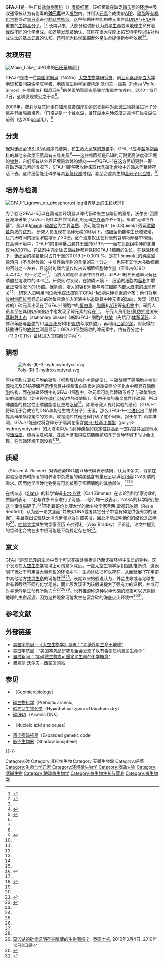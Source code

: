 {{更新|time=2021-06-11T10:24:00+00:00}}
{{Automatic Taxobox
|name = GFAJ-1
|taxon = Halomonadaceae
|image = GFAJ-1 (grown on arsenic).jpg
|image_caption = 在含[[砷|砷]][[培养基|培养基]]上生长的GFAJ-1[[菌落|菌落]]
}}

'''GFAJ-1'''是一种杆状[[盐单胞菌科|盐单胞菌科]]（{{lang|la|''Halomonadaceae''}}）[[嗜极生物|嗜极]][[细菌|细菌]]。该细菌能在缺乏[[磷元素|磷元素]]的[[环境|环境]]中吸收通常被认为有剧毒的'''[[砷元素|砷元素]]'''进入[[细胞|细胞]]内，并利该[[元素|元素]]合成类似[[三磷酸腺苷|ATP]]、[[磷脂|磷脂]]等[[有机化合物|有机化合物]]或对[[蛋白质|蛋白质]]进行[[翻译后修饰|翻译后修饰]]。这种细菌甚至能用砷元素合成[[DNA|DNA]]与[[RNA|RNA]]等重要的[[生物高分子|生物高分子]]。<ref name="Alla">{{cite news |last = 卡特斯奈尔逊 |first = 阿拉 |title = 亲砷微生物或可重定义生命的化学概念 |language = en |date = 2010-12-02 |url = http://www.nature.com/news/2010/101202/full/news.2010.645.html |work = 《自然新闻》 |accessdate = 2010-12-02 |archive-date = 2012-02-24 |archive-url = https://www.webcitation.org/65gU02cdo?url=http://www.nature.com/news/2010/101202/full/news.2010.645.html |dead-url = no }}</ref><ref name="arsenic extremophile">{{cite news |first = Jason |last = Palmer |title = “亲砷细菌将有助于搜寻外星生命 |language = en |date = 2010-12-02 |url = http://www.bbc.co.uk/news/science-environment-11886943 |work = 《BBC新闻》 |accessdate = 2010-12-02 |archive-date = 2010-12-03 |archive-url = https://web.archive.org/web/20101203045804/http://www.bbc.co.uk/news/science-environment-11886943 |dead-url = no }}</ref>
{{Cquote|这种有机体（GFAJ-1）来自大自然……是一种已知细菌，并非全新品种，但先前没有人发现它有这个能力（在缺磷条件下借助砷生存繁殖）。|阿里尔·安巴尔}}
长期以来，大部分假说都认为[[外星生命|外星生命]]或与[[地球|地球]]生命有着截然不同的化学组成。如这项发现被确认，其将在很大程度上拓宽[[科学界|科学界]]以往对构成[[生命|生命]]的[[生命元素|基本元素]]的认知，还可能为[[科学家|科学家]]探索外星生命提供新参考依据<ref name="arsenic extremophile" /><ref name="Space">{{cite news |last = 鲍特曼 |first = 亨利 |title = 亲砷细菌点明外星生命形态新可能 |language = en |date = 2010-12-02 |url = http://www.space.com/scienceastronomy/arsenic-bacteria-alien-life-101202.html |website = [http://www.space.com/ Space.Com 网站] |accessdate = 2010-12-02 |archive-date = 2010-12-04 |archive-url = https://web.archive.org/web/20101204235915/http://www.space.com/scienceastronomy/arsenic-bacteria-alien-life-101202.html |dead-url = no }}</ref>。

== 发现历程 == 
[[File:Mono_Lake_1.JPG|thumb]]岸的[[石灰華|石灰華]]岩层]]

GFAJ-1是由一位[[美国宇航局|美国宇航局]]（NASA）[[天体生物学|太空生物学研究员]]、前[[亚利桑那州立大学|亚利桑那州立大学]]地球和空间探索学院学者、[[地质微生物学|地质微生物学家]][[费莉莎·沃尔夫－西蒙|费莉莎·沃尔夫－西蒙]]（Felisa Wolfe-Simon）在[[美国|美国]][[加利福尼亚州|加利福尼亚州]]<ref name="nasa">{{cite journal |title=“寻觅外星生命于地球” |language=en |last=鲍特曼 |first=亨利 |journal=《太空生物学》杂志 |publisher=美国宇航局 |date=2009-10-05 |accessdate=2010-12-02 |url=http://www.astrobio.net/index.php?option=com_expedition&task=detail&id=3259 |archive-date=2013-07-09 |archive-url=https://www.webcitation.org/6HyUanoTj?url=http://www.astrobio.net/index.php?option=com_expedition |dead-url=no }}</ref>的[[美國地質調查局|美國地質調查局]]驻地发现并培养的。2010年12月2日，这项发现被公之于众<ref name="nasa" />。

2009年，费莉莎及其同事在加州[[莫諾湖|莫諾湖]]岸边的[[沉积物|沉积物]]中对此[[微生物|微生物]][[群落|群落]]进行了分离并开始隔离培养。<ref name=Space/>门洛湖是一个[[鹹水湖|鹹水湖]]，且其湖水中砷[[物质的量浓度|浓度]]之高也在[[世界湖泊列表|世界湖泊]]前列（达200[[微|μ]][[摩尔|mol]]/[[升|L]]）。<ref name="Science" />

==分类== 
{{cladogram|align=left|title= 
| clade= 
{{clade 
|style=font-size:75%;line-height:75% 
| label1= 
| 1={{clade 
      |1=''[[Thioalkalimicrobium_cyclicum|Thioalkalimicrobium cyclicum]]'' 
      |2={{clade 
         |1=''[[Thioalkalivibrio_jannaschii|Thioalkalivibrio jannaschii]]'' 
         |2={{clade 
            |1=[[大肠杆菌|大肠杆菌]][[Escherichia_coli_O157:H7|O157:H7菌株]] 
            |2={{clade 
               |1={{clade 
                  |1={{clade 
                     |1=[[嗜碱盐单胞菌|嗜碱盐单胞菌]]
                     |2=''[[Halomonas_venusta|Halomonas venusta]]'' NBSL13菌株
                     |3='''GFAJ-1''' 
                     |4=''Halomonas'' sp. GTW 
                     |5=''Halomonas'' sp. G27 
                     }} 
                  |2={{clade 
                     |1=''Halomonas'' sp. DH77 
                     |2=''Halomonas'' sp. mp3 
                     }} 
                  }} 
               |2={{clade 
                  |1=''Halomonas'' sp. IB-O18 
                  |2=''Halomonas'' sp. ML-185 
                  }} 
               }} 
         }} 
     }} 
}} 
}} 
|caption = GFAJ-1与相关细菌（基于[[核糖体DNA|核糖体DNA]]序列同源性）的[[种系发生|种系发生]]<ref name=SupportingMaterial>{{Cite journal |last=Wolfe-Simon |first=Felisa |authorlink=Felisa Wolfe-Simon |coauthors=Blum, Jodi Switzer; Kulp, Thomas R.; Gordon, Gwyneth W.; Hoeft, Shelley E.; Pett-Ridge, Jennifer; Stolz, John F.; Webb, Samuel M.; Weber, Peter K.; Davies, Paul C.W.; Anbar1, Ariel D.; Oremland, Ronald S. |title=A bacterium that can grow by using arsenic instead of phosphorus: Supporting online material |journal=Science |date=2010-12-02 |doi=10.1126/science.1197258 |url=http://www.sciencemag.org/content/suppl/2010/12/01/science.1197258.DC1/Wolfe-Simon-SOM.pdf |format=PDF |accessdate=2010-12-02 |archive-date=2011-01-04 |archive-url=https://web.archive.org/web/20110104230937/http://www.sciencemag.org/content/suppl/2010/12/01/science.1197258.DC1/Wolfe-Simon-SOM.pdf |dead-url=no }}</ref>
}}

据对该细菌[[16S_rRNA|16S rRNA]]测序的结果，在[[系統樹|生命大家族的族谱]]中，GFAJ-1应与[[盐单胞菌科|盐单胞菌科]]的其他[[亲盐类细菌|亲盐类细菌]]具有[[亲缘关系|亲缘关系]]<ref name="Science">{{cite journal |authors=费莉莎·沃尔夫－西蒙，等人 |year = 2010 |doi = 10.1126/science.1197258 |journal=[[科學雜誌|《科学》杂志]] |title = 一种能利用砷取代磷来生长的细菌 |language = en}}</ref>——这些细菌都是已知的可耐受高浓度砷环境的[[物种|物种]]，它们都有从外界环境吸收砷的倾向——但GFAJ-1在这方面却更胜一筹：在缺乏磷元素的情况下，GFAJ-1能够吸收砷来取代含磷[[化合物|化合物]]中的磷从而继续存活下去。这种细菌能让砷参与其[[新陈代谢|新陈代谢]]过程，甚至合成其生物[[高分子化合物|高分子化合物]]。<ref name=Space/>

== 培养与检测 ==
[[File:GFAJ-1_(grown_on_phosphorus).jpg|thumb]]培养基上的生长状况]]

为了验证GFAJ-1可以在莫诺湖环境里以砷代替磷来生存繁衍的猜想，沃尔夫-西蒙在湖岸采集了GFAJ-1的样本并尝试着利用无磷[[培养基|培养基]]培养它们。所谓“无磷培养基”，是以40[[毫|m]]mol/L[[砷酸盐|砷酸盐]]为主要[[溶质|溶质]]、仍可能含有3.1 (± 0.3)μmol/L残留[[磷酸盐|磷酸盐]]杂质的[[试剂|试剂]]。
研究人员发现在高砷无磷的环境下，该细菌仍能够生长和繁殖，且六天时间内细菌浓度增长了20倍，这个速度仅比在传统的含磷培养基中稍慢。在高砷环境中，GFAJ-1的含砷量占到其[[干重|干重]]的0.19%——而在[[对照组|对照组]]中砷的含量仅为0.001%。在试剂中完全除去磷或砷都将阻碍GFAJ-1细菌的生长。在缺磷环境下，该细菌的磷含量只占其干重的0.019 (± 0.001) %，是在1.5mmol/L的纯[[磷酸盐|磷酸盐]][[溶液|溶液]]（不含砷酸盐）中培养后测得的含量的三十分之一，也只有其他大多数细菌的百分之一左右，且这时的磷含量仅仅占该细菌细胞砷含量（干重占0.19(± 0.25)%）的十分之一<ref name="Science"/>。当放入砷酸盐溶液中培养时，GFAJ-1的生长速率只有在磷酸盐溶液中的60%<ref name=Alla/>。研究同时发现，在缺磷环境下，细菌的细胞内[[容积|容积]]扩增至正常情况下的1.5倍。据猜测，增大的容积可能与与其细胞内部[[大液泡|大液泡]]的出现有关<ref name=Space/>。
研究人员利用[[同位素示踪法|同位素示踪法]]研究了GFAJ-1细胞内砷元素的分布：他们将用[[放射性同位素|放射性同位素]]标记过的砷酸盐添加入溶液中以追踪其中砷元素的动向，发现（标记过的）砷元素出现在了GFAJ-1细胞中的[[蛋白质|蛋白质]]、[[脂质|脂质]]和[[三磷酸腺苷|ATP]]等[[有机物|有机物]]中，研究人员甚至在其[[DNA|DNA]]和[[RNA|RNA]]中也发现了砷元素的存在<ref name=Alla/>。
研究人员用[[酚/氯仿抽提法|酚/氯仿抽提法]]来[[萃取|萃取]][[静止态|静止态]]（stationary phase）缺磷GFAJ-1细胞的[[核酸|核酸]]（先后用1[[体积|体积]][[苯酚|苯酚]]、3体积苯酚与[[氯仿|氯仿]]的1:1[[混合物|混合液]]及1体积[[氯仿|氯仿]]萃取核酸），再利用[[乙醇沉淀|乙醇沉淀]]。对获得的核酸进行的[[放射性|放射性]]测量显示：GFAJ-1细胞吸收的砷元素中，约有百分之十（11.0±0.1%）最终进入其核酸分子内<ref name="Science" />。

== 猜想 ==
{{Cquote|我们不仅假设，类似已知生命形态的生化系统能够利用砷酸盐取代磷酸盐在生物方面的作用；我们还猜测，这类有机体曾出现在远古时期的地球，甚至依然在当今地球某些特殊的环境中生存。|费利莎·沃尔夫－西蒙}}
 
[[File:Poly-(R)-3-hydroxybutyrat.svg|thumb]]

[[原核细胞|原核细胞]]与[[真核细胞|真核细胞]]的[[磷脂|磷脂]]（[[细胞膜结构|细胞膜结构]]的主要成份）、[[三磷酸腺苷|三磷酸腺苷]]等[[细胞直接能源物质|细胞直接能源物质]]及DNA等储存[[遗传信息|遗传信息]]并控制蛋白质表达的重要高分子化合中都存在[[磷酸酯|磷酸酯]]结构，而在缺磷环境中的GFAJ-1细胞中，砷元素可能代替磷形成了与磷酸酯类似的[[砷酸酯|砷酸酯]]（如出现在[[砷化DNA|砷化DNA]]中的砷酸酯）。但由于砷的[[非金属性|非金属性]]比磷弱，所以砷酸酯的稳定性比磷酸酯差且更易[[水解|水解]]<ref name="Westheimer">{{Cite journal 
 |last=韦斯特海默 
 |first=弗兰克·亨利 
 |authorlink=:en:Frank_Westheimer 
 |title=缘何大自然选择了磷？ 
 |language=en 
 |journal=[[科學雜誌|《科学》杂志]] 
 |volume=235 
 |issue=4793 
 |pages=1173-1178 (see pp. 1175-1176) 
 |publisher= 
 |location= 
 |date=1987-03-06 
 |url=http://academic.evergreen.edu/curricular/m2o2006/seminar/westheimer.pdf 
 |ISSN= 
 |doi=10.1126/science.2434996 
 |accessdate=2010-12-03 
 |deadurl=yes 
 |archiveurl=https://web.archive.org/web/20110616182714/http://academic.evergreen.edu/curricular/m2o2006/seminar/westheimer.pdf 
 |archivedate=2011-06-16 
 }}</ref>。如果研究人员对实验的结论（GFAJ-1将砷用于合成它的DNA和其他生物大分子）无误，那么GFAJ-1一定[[进化|进化]]出了某种提高砷酸酯稳定性的方法，或是通过其他途径打破了这个局限。据沃尔夫-西蒙推测，GFAJ-1能通过将含砷分子隔离在富含[[聚-β-羟基丁酸酯|聚-β-羟基丁酸酯]]（poly-β-hydroxybutyrate）的大液泡中从而将砷酸酯的稳定性提高到一定程度并且降低水的[[活性度|活性度]]。值得注意的是，这些大液泡只在该细菌被培养于含砷环境下时才会出现，在含磷环境下则没有<ref name="Science" /><ref>{{cite journal |last = 鲍特曼 |first = 亨利 |title = “茁壮成长的砷” |language = en |date = 2010-12-02 |url = http://www.astrobio.net/exclusive/3698/thriving-on-arsenic |journal = 《太空生物学》杂志 |publisher = 美国宇航局 |accessdate = 2010-12-04 |archive-date = 2010-12-04 |archive-url = https://web.archive.org/web/20101204223837/http://www.astrobio.net/exclusive/3698/thriving-on-arsenic |dead-url = no }}</ref>。

== 质疑 ==
{{link-en|史蒂芬·A·班讷|Steven_A._Benner}}（Steven A. Benner）对该细菌DNA能以砷代磷表示质疑，认为沃尔夫－西蒙在实验室培养时所用的培养液中杂质里的磷酸盐含有量已足以满足细菌DNA对磷的需求。因而他坚信砷化物更有可能被用于细菌细胞的其他部位。<ref name=Alla/><ref name=Space/>

在线杂志《[[Slate_(杂志)|Slate]]》的科学编辑[[卡尔·齐默|卡尔·齐默]]（Carl Zimmer）在谈论到科学家对此的质疑时表示：“我与许多专家进行了沟通……他们均一致表示，NASA的科学家们把这个事情搞砸了。”<ref name="Zimmer">{{cite news |last=Zimmer |first=Carl |authorlink=Carl Zimmer |title=Scientists see fatal flaws in the NASA study of arsenic-based life |date=7 December 2010 |url=http://www.slate.com/id/2276919/ |work=Slate |accessdate=2010-12-07 |archive-date=2011-09-23 |archive-url=https://web.archive.org/web/20110923030004/http://www.slate.com/id/2276919 |dead-url=no }}</ref>[[不列颠哥伦比亚大学|不列颠哥伦比亚大学]]的微生物学家[[罗茜·雷德菲尔德|罗茜·雷德菲尔德]]（Rosie Redfield）认为这一论文里面“并未对DNA或者其它分子中含有砷提供强有力的证据”，并且提出试验缺乏清洗步骤以及对照实验，因此不能证明他们的结论是正确的<ref name="Redfield">{{Cite web |last=Redfield |first=Rosie |title=Arsenic-associated bacteria (NASA's claims) |work=[http://rrresearch.blogspot.com/ RR Research blog] |date=4 December 2010 |url=http://rrresearch.blogspot.com/2010/12/arsenic-associated-bacteria-nasas.html |accessdate=2010-12-04 |archive-date=2010-12-07 |archive-url=https://web.archive.org/web/20101207004821/http://rrresearch.blogspot.com/2010/12/arsenic-associated-bacteria-nasas.html |dead-url=no }}</ref>。[[哈佛大学|哈佛大学]]微生物学家亚历·布拉德利（Alex Bradley）评论道，论文中提到的含砷化合物在水中很可能是不能稳定存在的<ref name="Zimmer" />。

==意义==
GFAJ-1是现已知的生命中首个可以在磷含量极少乃至无磷环境中生长的物种。这个发现在[[天体生物学|太空生物学]]领域上可谓意义深远。一些太空生物学家们据此推断说，这表明了当处于可用磷大量短缺的环境中时，生命体依旧可以存在，从而延展了在[[宇宙|宇宙]]中其他地方[[德雷克公式|找寻生命]]的可能性<ref name="arsenic extremophile" /><ref name="Space" />。长期以来的假说认为，外星生命或与地球生命有着截然不同的化学组成，而此项发现正为该假说提供了强有力的证据，并或可对寻觅外星生命有所助力<ref name=Alla/><ref name="arsenic extremophile" /><ref name="Space" /><ref>[http://www.timesonline.co.uk/tol/news/science/eureka/article7040864.ece  莫诺湖的砷能证明存在暗藏的生物圈吗？] {{Wayback|url=http://www.timesonline.co.uk/tol/news/science/eureka/article7040864.ece |date=20101225064904 }}{{en icon}}, [[泰晤士报|泰晤士报]], 2010年3月4日, 2010年12月2日续</ref>。也有推测称这种以砷代磷的现象可以追溯到地球的[[無生源論|生命起源]]，因为这种现象可能发生在富含砷的[[海底火山|海底火山]]环境中<ref>{{cite journal |url = http://www.newscientist.com/channel/life/mg19826533.600-early-life-could-have-relied-on-arsenic-dna.html |journal = 《新科学家》杂志 |title = “早期生命或仰赖于含砷DNA” |language = en |date = 2008年4月26日 |first = 迈克尔 |last = 瑞利 |issue = 2653 |doi = 10.1016/S0262-4079(08)61007-6 |volume = 198 |page = 10 |access-date = 2010年12月4日 |archive-date = 2008年7月25日 |archive-url = https://web.archive.org/web/20080725164040/http://www.newscientist.com/channel/life/mg19826533.600-early-life-could-have-relied-on-arsenic-dna.html |dead-url = no }}</ref><ref name = "Pennisi">{{Cite journal |last = 潘尼西 |first = 伊丽莎白 |authorlink =  |title = 毒？细菌以砷构建DNA以及其他生物分子 |language = en |journal = [[科學雜誌|《科学》杂志]] |volume = 330 |issue = 6009 |page = 1302 |publisher = [[美國科學促進會|美国科学促进会（简称AAAS）]] |location =  |date = 2010年12月3日 |url = http://www.sciencemag.org/content/330/6009/1302.short |ISSN =  |doi = 10.1126/science.330.6009.1302 |accessdate = 2010-12-02 |archive-date = 2010-12-08 |archive-url = https://web.archive.org/web/20101208004951/http://www.sciencemag.org/content/330/6009/1302.short |dead-url = no }}</ref>。

== 参考文献 ==
{{Reflist}}

== 外部链接 ==
* [http://www.astrobio.net/index.php?option=com_expedition&task=detail&id=3259 美国宇航局－《太空生物学》杂志：“寻觅外星生命于地球”]{{WebCite|url=https://www.webcitation.org/6HyUanoTj?url=http://www.astrobio.net/index.php?option=com_expedition |date=20130709042843 |dateformat=iso }}{{en icon}}
* [http://www.nasa.gov/topics/universe/features/astrobiology_toxic_chemical.html 美国宇航局：“美国宇航局研究基金会发现了以有毒物质构建的生命体”]{{WebCite|url=https://www.webcitation.org/617vrsvXB?url=http://www.nasa.gov/topics/universe/features/astrobiology_toxic_chemical.html |date=20110822113425 |dateformat=iso }}{{en icon}}
* [http://www.nature.com/news/2010/101202/full/news.2010.645.html 自然新闻：“食砷微生物或可重定义生命的化学概念”]{{WebCite|url=https://www.webcitation.org/65gU02cdo?url=http://www.nature.com/news/2010/101202/full/news.2010.645.html |date=20120224053641 |dateformat=iso }}{{en icon}}
* [http://www.ironlisa.com 费莉莎·沃尔夫－西蒙的网站]{{en icon}}

== 参见 ==
{{Portal box|生物学|遗传学}}
* {{le|地质微生物学|Geomicrobiology}}（Geomicrobiology）
* [[砷生物化学|砷生物化学]]（Prebiotic arsenic）
* [[假定型生物化学|假定型生物化学]]（Hypothetical types of biochemistry）
* [[砷DNA|砷DNA]]（Arsenic DNA）
* {{le|核酸类似物|Nucleic acid analogue}}（Nucleic acid analogues）
* [[遗传密码拓展|遗传密码拓展]]（Expanded genetic code）
* [[影子生物圈|影子生物圈]]（Shadow biosphere）

{{-}}
{{嗜极生物}}
{{Taxonbar}}
[[Category:砷|Category:砷]]
[[Category:非传统生物|Category:非传统生物]]
[[Category:天體生物學|Category:天體生物學]]
[[Category:細菌|Category:細菌]]
[[Category:生命化学元素|Category:生命化学元素]]
[[Category:环境微生物学|Category:环境微生物学]]
[[Category:嗜盐生物|Category:嗜盐生物]]
[[Category:嗜碱生物|Category:嗜碱生物]]
[[Category:地球微生物学|Category:地球微生物学]]
[[Category:微生物生长与营养|Category:微生物生长与营养]]
[[Category:微生物学|Category:微生物学]]